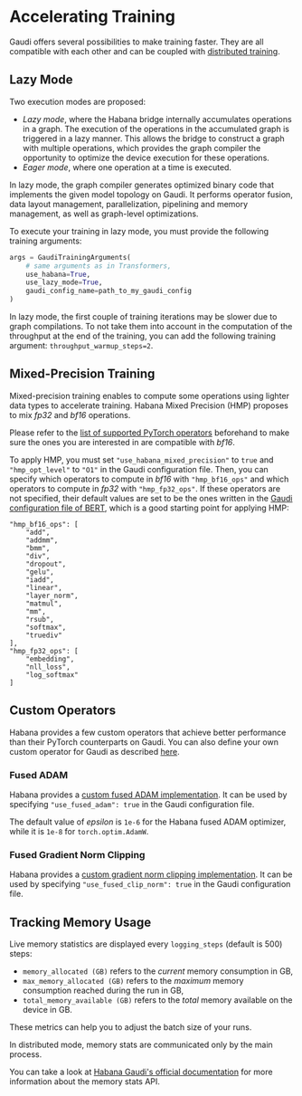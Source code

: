 <!---
Copyright 2022 The HuggingFace Team. All rights reserved.

Licensed under the Apache License, Version 2.0 (the "License");
you may not use this file except in compliance with the License.
You may obtain a copy of the License at

    http://www.apache.org/licenses/LICENSE-2.0

Unless required by applicable law or agreed to in writing, software
distributed under the License is distributed on an "AS IS" BASIS,
WITHOUT WARRANTIES OR CONDITIONS OF ANY KIND, either express or implied.
See the License for the specific language governing permissions and
limitations under the License.
-->

# Accelerating Training

Gaudi offers several possibilities to make training faster.
They are all compatible with each other and can be coupled with [distributed training](https://huggingface.co/docs/optimum/habana/usage_guides/distributed).


## Lazy Mode

Two execution modes are proposed:
- *Lazy mode*, where the Habana bridge internally accumulates operations in a graph. The execution of the operations in the accumulated graph is triggered in a lazy manner. This allows the bridge to construct a graph with multiple operations, which provides the graph compiler the opportunity to optimize the device execution for these operations.
- *Eager mode*, where one operation at a time is executed.

In lazy mode, the graph compiler generates optimized binary code that implements the given model topology on Gaudi. It performs operator fusion, data layout management, parallelization, pipelining and memory management, as well as graph-level optimizations.

To execute your training in lazy mode, you must provide the following training arguments:
```python
args = GaudiTrainingArguments(
    # same arguments as in Transformers,
    use_habana=True,
    use_lazy_mode=True,
    gaudi_config_name=path_to_my_gaudi_config
)
```

<Tip>

In lazy mode, the first couple of training iterations may be slower due to graph compilations.
To not take them into account in the computation of the throughput at the end of the training, you can add the following training argument: `throughput_warmup_steps=2`.

</Tip>


## Mixed-Precision Training

Mixed-precision training enables to compute some operations using lighter data types to accelerate training.
Habana Mixed Precision (HMP) proposes to mix *fp32* and *bf16* operations.

<Tip warning={true}>

Please refer to the [list of supported PyTorch operators](https://docs.habana.ai/en/latest/PyTorch/Pytorch_Operators/Pytorch_Operators.html) beforehand to make sure the ones you are interested in are compatible with *bf16*.

</Tip>

To apply HMP, you must set `"use_habana_mixed_precision"` to `true` and `"hmp_opt_level"` to `"O1"` in the Gaudi configuration file.
Then, you can specify which operators to compute in *bf16* with `"hmp_bf16_ops"` and which operators to compute in *fp32* with `"hmp_fp32_ops"`.
If these operators are not specified, their default values are set to be the ones written in the [Gaudi configuration file of BERT](https://huggingface.co/Habana/bert-large-uncased-whole-word-masking/blob/main/gaudi_config.json), which is a good starting point for applying HMP:
```
"hmp_bf16_ops": [
    "add",
    "addmm",
    "bmm",
    "div",
    "dropout",
    "gelu",
    "iadd",
    "linear",
    "layer_norm",
    "matmul",
    "mm",
    "rsub",
    "softmax",
    "truediv"
],
"hmp_fp32_ops": [
    "embedding",
    "nll_loss",
    "log_softmax"
]
```


## Custom Operators

Habana provides a few custom operators that achieve better performance than their PyTorch counterparts on Gaudi.
You can also define your own custom operator for Gaudi as described [here](https://docs.habana.ai/en/latest/PyTorch/PyTorch_CustomOp_API/page_index.html).


### Fused ADAM

Habana provides a [custom fused ADAM implementation](https://docs.habana.ai/en/latest/PyTorch/Model_Optimization_PyTorch/Custom_Ops_PyTorch.html#custom-optimizers).
It can be used by specifying `"use_fused_adam": true` in the Gaudi configuration file.

<Tip warning={true}>

The default value of *epsilon* is `1e-6` for the Habana fused ADAM optimizer, while it is `1e-8` for `torch.optim.AdamW`.

</Tip>


### Fused Gradient Norm Clipping

Habana provides a [custom gradient norm clipping implementation](https://docs.habana.ai/en/latest/PyTorch/Model_Optimization_PyTorch/Custom_Ops_PyTorch.html#other-custom-ops).
It can be used by specifying `"use_fused_clip_norm": true` in the Gaudi configuration file.


## Tracking Memory Usage

Live memory statistics are displayed every `logging_steps` (default is 500) steps:
- `memory_allocated (GB)` refers to the *current* memory consumption in GB,
- `max_memory_allocated (GB)` refers to the *maximum* memory consumption reached during the run in GB,
- `total_memory_available (GB)` refers to the *total* memory available on the device in GB.

These metrics can help you to adjust the batch size of your runs.

<Tip warning={true}>

In distributed mode, memory stats are communicated only by the main process.

</Tip>

You can take a look at [Habana Gaudi's official documentation](https://docs.habana.ai/en/latest/PyTorch/PyTorch_User_Guide/Python_Packages.html#memory-stats-apis) for more information about the memory stats API.

